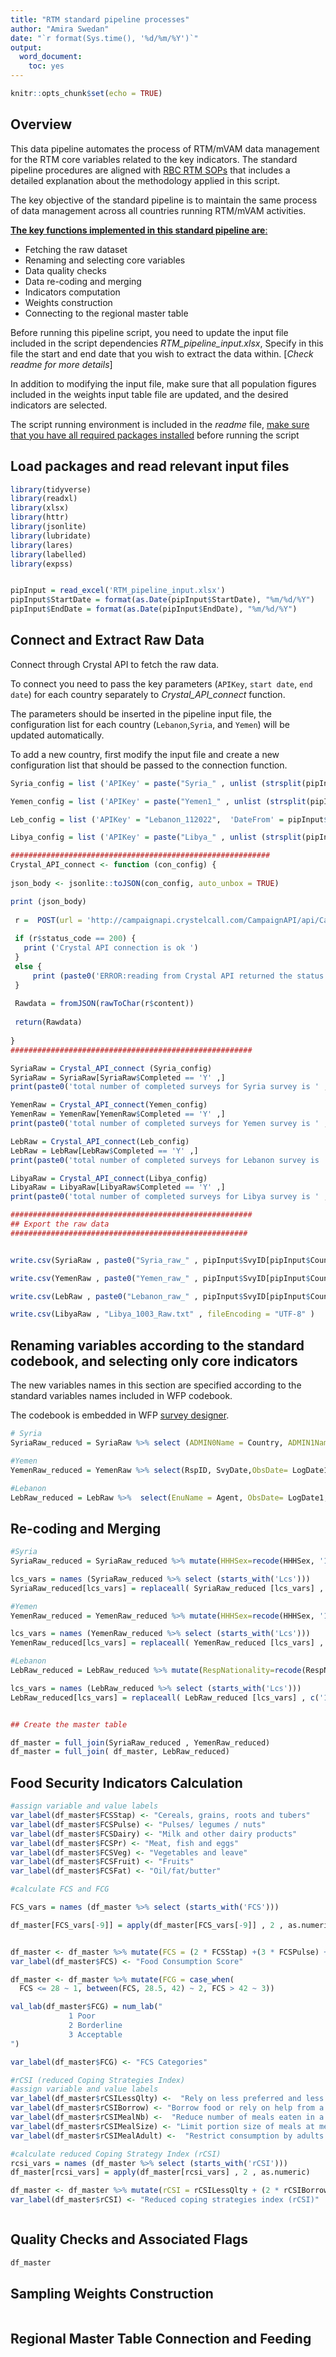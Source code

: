 ```yaml
---
title: "RTM standard pipeline processes"
author: "Amira Swedan"
date: "`r format(Sys.time(), '%d/%m/%Y')`"
output:
  word_document:
    toc: yes
---
```


```r
knitr::opts_chunk$set(echo = TRUE)
```

## Overview

This data pipeline automates the process of RTM/mVAM data management for the RTM core variables related to the key indicators. The standard pipeline procedures are aligned with [RBC RTM SOPs](https://wfp-my.sharepoint.com/:w:/g/personal/amira_swedan_wfp_org/EVistHIsU_xAsdsF-2SEcRoB-cMrwS-IuyjyscsUVLfuig?e=SH9hHK) that includes a detailed explanation about the methodology applied in this script.

The key objective of the standard pipeline is to maintain the same process of data management across all countries running RTM/mVAM activities.

[**The key functions implemented in this standard pipeline are**:]{.underline}

-   Fetching the raw dataset
-   Renaming and selecting core variables
-   Data quality checks
-   Data re-coding and merging
-   Indicators computation
-   Weights construction
-   Connecting to the regional master table

Before running this pipeline script, you need to update the input file included in the script dependencies *RTM_pipeline_input.xlsx*, Specify in this file the start and end date that you wish to extract the data within. [*Check readme for more details*]

In addition to modifying the input file, make sure that all population figures included in the weights input table file are updated, and the desired indicators are selected.

The script running environment is included in the *readme* file, [make sure that you have all required packages installed]{.underline} before running the script

## Load packages and read relevant input files

```r
library(tidyverse)
library(readxl)
library(xlsx)
library(httr)
library(jsonlite)
library(lubridate)
library(lares)
library(labelled)
library(expss)


pipInput = read_excel('RTM_pipeline_input.xlsx')
pipInput$StartDate = format(as.Date(pipInput$StartDate), "%m/%d/%Y")
pipInput$EndDate = format(as.Date(pipInput$EndDate), "%m/%d/%Y")

```

## Connect and Extract Raw Data

Connect through Crystal API to fetch the raw data.

To connect you need to pass the key parameters (`APIKey`, `start date`, `end date`) for each country separately to *Crystal_API_connect* function.

The parameters should be inserted in the pipeline input file, the configuration list for each country (`Lebanon`,`Syria`, and `Yemen`) will be updated automatically.

To add a new country, first modify the input file and create a new configuration list that should be passed to the connection function.

```r


Syria_config = list ('APIKey' = paste("Syria_" , unlist (strsplit(pipInput$EndDate[pipInput$CountryCode == 'Syria'] , "/")) [1] , unlist (strsplit(pipInput$EndDate[pipInput$CountryCode == 'Syria'] , "/")) [3] , sep = ""),  'DateFrom' = pipInput$StartDate[pipInput$CountryCode == 'Syria']  , 'DateTo' = pipInput$EndDate[pipInput$CountryCode == 'Syria'] )

Yemen_config = list ('APIKey' = paste("Yemen1_" , unlist (strsplit(pipInput$EndDate[pipInput$CountryCode == 'Yemen1'] , "/")) [1] , unlist (strsplit(pipInput$EndDate[pipInput$CountryCode == 'Yemen1'] , "/")) [3] , sep = ""),  'DateFrom' = pipInput$StartDate[pipInput$CountryCode == 'Yemen1']  , 'DateTo' = pipInput$EndDate[pipInput$CountryCode == 'Yemen1'] )

Leb_config = list ('APIKey' = "Lebanon_112022",  'DateFrom' = pipInput$StartDate[pipInput$CountryCode == 'Lebanon']  , 'DateTo' = pipInput$EndDate[pipInput$CountryCode == 'Lebanon'] )

Libya_config = list ('APIKey' = paste("Libya_" , unlist (strsplit(pipInput$EndDate[pipInput$CountryCode == 'Libya'] , "/")) [1] , unlist (strsplit(pipInput$EndDate[pipInput$CountryCode == 'Libya'] , "/")) [3] , sep = ""),  'DateFrom' = pipInput$StartDate[pipInput$CountryCode == 'Libya']  , 'DateTo' = pipInput$EndDate[pipInput$CountryCode == 'Libya'] )

##########################################################
Crystal_API_connect <- function (con_config) {
  
json_body <- jsonlite::toJSON(con_config, auto_unbox = TRUE)

print (json_body)
  
 r =  POST(url = 'http://campaignapi.crystelcall.com/CampaignAPI/api/Campaign' , body = json_body , add_headers('Content-Type'='application/json')) 
 
 if (r$status_code == 200) {
   print ('Crystal API connection is ok ')
 }
 else {
     print (paste0('ERROR:reading from Crystal API returned the status code ' , r$status_code))
 }
 
 Rawdata = fromJSON(rawToChar(r$content))
 
 return(Rawdata)
 
}
######################################################

SyriaRaw = Crystal_API_connect (Syria_config)
SyriaRaw = SyriaRaw[SyriaRaw$Completed == 'Y' ,]
print(paste0('total number of completed surveys for Syria survey is ' , nrow(SyriaRaw)))

YemenRaw = Crystal_API_connect(Yemen_config)
YemenRaw = YemenRaw[YemenRaw$Completed == 'Y' ,]
print(paste0('total number of completed surveys for Yemen survey is ' , nrow(YemenRaw)))

LebRaw = Crystal_API_connect(Leb_config)
LebRaw = LebRaw[LebRaw$Completed == 'Y' ,]
print(paste0('total number of completed surveys for Lebanon survey is ' , nrow(LebRaw)))

LibyaRaw = Crystal_API_connect(Libya_config)
LibyaRaw = LibyaRaw[LibyaRaw$Completed == 'Y' ,]
print(paste0('total number of completed surveys for Libya survey is ' , nrow(LibyaRaw)))

######################################################
## Export the raw data
#####################################################


write.csv(SyriaRaw , paste0("Syria_raw_" , pipInput$SvyID[pipInput$CountryCode == 'Syria'] , ".csv"))

write.csv(YemenRaw , paste0("Yemen_raw_" , pipInput$SvyID[pipInput$CountryCode == 'Yemen1'] , ".csv"))

write.csv(LebRaw , paste0("Lebanon_raw_" , pipInput$SvyID[pipInput$CountryCode == 'Lebanon'] , ".csv"))

write.csv(LibyaRaw , "Libya_1003_Raw.txt" , fileEncoding = "UTF-8" )


```

## Renaming variables according to the standard codebook, and selecting only core indicators

The new variables names in this section are specified according to the standard variables names included in WFP codebook.

The codebook is embedded in WFP [survey designer](https://www.surveydesigner.vam.wfp.org/design/survey).

```r
# Syria
SyriaRaw_reduced = SyriaRaw %>% select (ADMIN0Name = Country, ADMIN1Name = City, ADMIN2Name = Area,RspID,SvyDate, ObsDate= LogDate1 ,EnuName = Agent ,HHH_YN,HHHSex,HHHAge,HHHEducation,RESPAge,HHSize , HHDispl, IDPDuration,HDwellType =HouseType,HWaterSRC, FCSStap, FCSPulse, FCSVeg, FCSFruit,FCSPr, FCSDairy, FCSFat , FCSSugar, FCS_SRf, MktAccess_1M,  rCSILessQlty, rCSIBorrow, rCSIMealNb , rCSIMealSize, rCSIMealAdult, Lcs_stress_DomAsset, Lcs_stress_Saving, Lcs_stress_SellFoodRation, Lcs_stress_CrdtFood, Lcs_crisis_OutSchool, Lcs_crisis_ProdAssets, Lcs_crisis_Migration, Lcs_em_ResAsset, LcsR_em_FemAnimal, Lcs_em_Begged)

#Yemen
YemenRaw_reduced = YemenRaw %>% select(RspID, SvyDate,ObsDate= LogDate1 ,EnuName = Agent ,RESPAge = BirthYear, HHHSex = HoHSex, ADMIN0Name = Country, ADMIN1Name = City, ADMIN2Name = Area, HHSize= HHSize_90days, HHDispl = IDP_YN, HHChronIllNb = HH65_Disease, FCSStap = Staples, FCSPulse = Pulses, FCSVeg = Veg, FCSFruit = Fruits, FCSPr = Proteins, FCSDairy = Dairy, FCSFat = Fats, FCSSugar = Sugars, FCS_SRf = FoodSrc1, rCSILessQlty = LessExpensiveFood, rCSIBorrow = BorrowOrHelp, rCSIMealNb = ReduceNumMeals, rCSIMealSize = LimitPortionSize, rCSIMealAdult = RestrictConsumption,LcsEN_stress_DomAsset = LC_2_SoldAsset, LcsEN_stress_CrdtFood = LC_3_CreditFood, LcsEN_stress_Saving = LC_4_SpentSaving, LcsEN_stress_BorrowCash = LC_5_BorrowMoney, LcsEN_crisis_ProdAssets = LC_6_SoldProduction, LcsEN_crisis_Health = LC_7_ReduceHealth, LcsEN_crisis_OutSchool = LC_8_WithdrawSchool, LcsEN_em_ResAsset = LC_9_SoldHome, LcsEN_em_Begged = LC_10_Begged , LcsEN_em_LastAnimal = LC_11_LastAnimal, LhCSIEnAccess = LC_MainReason, HHIncFirst_SRi = Income_MainSrc, HHIncChg_YN_1M = Income_Change  )

#Lebanon
LebRaw_reduced = LebRaw %>%  select(EnuName = Agent, ObsDate= LogDate1, RespNationality = DispStat_Nationality , HHSizebelow2 , HHSizebetween2_5, HHSizebetween5_17, HHSizebetween18_59 , HHSize60above, HHHSex = HoHH_Sex, HWaterSRC= HHdrinkingwater, HToiletType = HHtoiletfacility, HElectricitySRC =MainSourcesElectricity, ADMIN0Name = Country, ADMIN1Name = City, ADMIN2Name = Area, SvyDate,RESPAge,HDwellType= HHHousingCurrent, FCSStap, FCSPulse, FCSDairy, FCSPr, FCSVeg, FCSFruit, FCSFat, FCSSugar, rCSILessQlty, rCSIBorrow, rCSIMealSize, rCSIMealNb, rCSIMealAdult = rCSIMealAdul, Lcs_stress_DomAsset =LhCSIDomAsset,  Lcs_stress_CrdtFood = LhCSICrdtFood, Lcs_crisis_ProdAssets = LhCSIProdAsset, Lcs_em_ResAsset= LhCSIsoldhouse, Lcs_stress_BorrowCash = LhCSIBorrowCash , Lcs_stress_LessSchool = LhCSIchangedschool, Lcs_crisis_OutSchool = LhCSIOutSchool , Lcs_crisis_Health = LhCSIHealth , Lcs_em_Begged = LhCSIBegged , FCS_SRf = HHFoodSource )

```

## Re-coding and Merging

```r

#Syria
SyriaRaw_reduced = SyriaRaw_reduced %>% mutate(HHHSex=recode(HHHSex, '1'='Female' , '2' = 'Male' ) , HHDispl = recode(HHDispl , '1' = 'Resident' , '2' = 'Returnee' , '3' = 'IDP') , HHHEducation = recode(HHHEducation , '1' = 'None' , '2' = 'Primary' , '3' = 'Secondary' , '4' = 'Vocational' , '5' = 'University') , IDPDuration = recode(IDPDuration, '1' = 'LT3M' , '3To6M' = '' , '3' = '7To12M' , '4' = 'Above12M' ) , HDwellType = recode(HDwellType, '1' = 'Own' , '2' = 'Rent' , '3' = 'Guest_family' , '4' = 'Guest_strangers' , '5' = 'SharingAcco' , '6' = 'Hotel' ,'7' ='RentAnotherH' , '8' ='NoPlace' , '9' = 'TempShelter' , '10' = 'Camp' , '11' = 'UnfinishedShelter' , '12' = 'CollectiveShelter' , '13' = 'Other') , HWaterSRC = recode(HWaterSRC, '1' = 'Piped' , '2' = 'PublicTap' , '3' = 'borehole' ,'4'= 'ProtectedWell' , '5' = 'ProtectedSpring' , '6' = 'UnprotectedSpring' , '7' = 'River' , '8' ='Lake' , '9' = 'Rain' , '10' = 'BottledWater' , '11' = 'TruckedWater'), FCS_SRf = recode(FCS_SRf, '1' = 'OwnProd' , '2' = 'Labour' , '3' = 'Purchase' , '4' = 'FoodAssist' , '5' ='Scavenging' , '6' = 'Gift') , MktAccess_1M = recode (MktAccess_1M , '1' = 'Yes' , '2' = 'No' , '3' = 'DK') )

lcs_vars = names (SyriaRaw_reduced %>% select (starts_with('Lcs')))
SyriaRaw_reduced[lcs_vars] = replaceall( SyriaRaw_reduced [lcs_vars] , c('1' , '2' , '3' , '4') , c('Yes' , 'No' , 'AlreadyExhausted'  , 'NotApplicable') , quiet = TRUE)

#Yemen
YemenRaw_reduced = YemenRaw_reduced %>% mutate(HHHSex=recode(HHHSex, '1'='Male' , '2' = 'Female' ) , HHDispl = recode(HHDispl , '1' = 'IDP' , '2' = 'Resident' ), FCS_SRf = recode(FCS_SRf, '1' = 'OwnProd' , '2' = 'Hunting' , '3' = 'Purchase' , '4' = 'On_Credit' , '5' ='Gift' ,  '6' = 'Begging' , '7' = 'Swap' , '8' = 'FoodAssist' , '9'= 'CasualLabour') , HHIncFirst_SRi = recode (HHIncFirst_SRi , '1' = 'RegEmp' , '2' = 'CasualLabour' , '3' = 'NoWork_assist') , HHIncChg_YN_1M = recode(HHIncChg_YN_1M, '1' = 'Increased' ,'2' = 'Same' , '3' = 'Reduced' , '4' = 'Stopped'), LhCSIEnAccess = recode(LhCSIEnAccess, '1' = 'Food' , '2' = 'Education' , '3' = 'Health' , '4' = 'Shelter' , '5' = 'Sanitation' , '6' = 'Other') )

lcs_vars = names (YemenRaw_reduced %>% select (starts_with('Lcs')))
YemenRaw_reduced[lcs_vars] = replaceall( YemenRaw_reduced [lcs_vars] , c('1' , '2' , '3' , '4' , '99') , c('No' , 'AlreadyExhausted' , 'Yes'  , 'No_shortage' , 'NotApplicable') , quiet = TRUE)

#Lebanon
LebRaw_reduced = LebRaw_reduced %>% mutate(RespNationality=recode(RespNationality, '1'='Leb' , '2' = 'Syr_Leb' , '3' = 'Pal_Leb' , '4' = 'Syr' , '5' = 'Pal' , '6' = 'Irq' , '7' = 'Migrant' , '8' = 'Others' ) , HHHSex=recode(HHHSex, '1'='Male' , '2' = 'Female') , HWaterSRC = recode(HWaterSRC, '1' = 'Piped' , '2' = 'PublicTap' , '3' = 'Well_pump' ,'4'= 'ProtectedWell' , '5' = 'Distilled_water' , '6' = 'UnprotectedSpring' , '7' = 'tank_truck' , '8' ='car_tank' , '9' = 'water_Seller' , '10' = 'bottled_water' , '11' = 'surface_water' , '12' = 'Other') , HToiletType = recode(HToiletType, '1' = 'Flush_toilet' , '2' = 'hole_tiledbath' , '3' = 'hole_unpavedbath' , '4' = 'bucket' , '5' = 'OpenAir') , HElectricitySRC = recode(HElectricitySRC , '1' = 'company' , '2' = 'NonOwned_Generator' , '3' = 'Owned_Generator' , '4' = 'Relatives' , '5' = 'Solar') , FCS_SRf = recode(FCS_SRf , '1' = 'OwnProd' , '2' = 'Purchase' ,'3' = 'Labour'  ,'4' = 'Gift' , '5' = 'FoodAssist' , '6' = 'Gov' , '7' = 'Community' , '8' = 'Other') )

lcs_vars = names (LebRaw_reduced %>% select (starts_with('Lcs')))
LebRaw_reduced[lcs_vars] = replaceall( LebRaw_reduced [lcs_vars] , c('1' , '2' , '3' , '4') , c('No' , 'AlreadyExhausted' , 'Yes'  , 'NotApplicable') , quiet = TRUE)


## Create the master table 

df_master = full_join(SyriaRaw_reduced , YemenRaw_reduced)
df_master = full_join( df_master, LebRaw_reduced)

```

## Food Security Indicators Calculation

```r


#assign variable and value labels
var_label(df_master$FCSStap) <- "Cereals, grains, roots and tubers"
var_label(df_master$FCSPulse) <- "Pulses/ legumes / nuts"
var_label(df_master$FCSDairy) <- "Milk and other dairy products"
var_label(df_master$FCSPr) <- "Meat, fish and eggs"
var_label(df_master$FCSVeg) <- "Vegetables and leave"
var_label(df_master$FCSFruit) <- "Fruits"
var_label(df_master$FCSFat) <- "Oil/fat/butter"

#calculate FCS and FCG

FCS_vars = names (df_master %>% select (starts_with('FCS')))

df_master[FCS_vars[-9]] = apply(df_master[FCS_vars[-9]] , 2 , as.numeric)


df_master <- df_master %>% mutate(FCS = (2 * FCSStap) +(3 * FCSPulse) +(4*FCSPr) +(4*FCSDairy) + FCSVeg  + FCSFruit +(0.5*FCSFat) +(0.5*FCSSugar))
var_label(df_master$FCS) <- "Food Consumption Score"

df_master <- df_master %>% mutate(FCG = case_when(
  FCS <= 28 ~ 1, between(FCS, 28.5, 42) ~ 2, FCS > 42 ~ 3))

val_lab(df_master$FCG) = num_lab("
             1 Poor
             2 Borderline
             3 Acceptable
")

var_label(df_master$FCG) <- "FCS Categories"

#rCSI (reduced Coping Strategies Index)
#assign variable and value labels
var_label(df_master$rCSILessQlty) <-  "Rely on less preferred and less expensive food in the past 7 days"
var_label(df_master$rCSIBorrow) <- "Borrow food or rely on help from a relative or friend in the past 7 days"
var_label(df_master$rCSIMealNb) <-  "Reduce number of meals eaten in a day in the past 7 days"
var_label(df_master$rCSIMealSize) <- "Limit portion size of meals at meal times in the past 7 days"
var_label(df_master$rCSIMealAdult) <-  "Restrict consumption by adults in order for small children to eat in the past 7 days"

#calculate reduced Coping Strategy Index (rCSI)
rcsi_vars = names (df_master %>% select (starts_with('rCSI')))
df_master[rcsi_vars] = apply(df_master[rcsi_vars] , 2 , as.numeric)

df_master <- df_master %>% mutate(rCSI = rCSILessQlty + (2 * rCSIBorrow) + rCSIMealNb + rCSIMealSize + (3 * rCSIMealAdult))
var_label(df_master$rCSI) <- "Reduced coping strategies index (rCSI)"



```

## Quality Checks and Associated Flags

```r
df_master

```

## Sampling Weights Construction

```r

```

## Regional Master Table Connection and Feeding

```r

```
